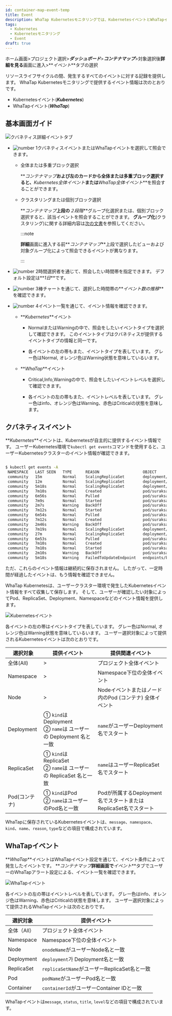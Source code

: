 ```yaml
---
id: container-map-event-temp
title: Event
description: WhaTap Kubernetesモニタリングでは、KubernetesイベントとWhaTapイベントを提供します。
tags:
  - Kubernetes
  - Kubernetesモニタリング
  - Event
draft: true
---
```


ホーム画面>プロジェクト選択>**_ダッシュボード_**>**_コンテナマップ_**>対象選択後**詳細を見る**画面に進入>**_イベント_**タブの選択

リソースライフサイクルの間、発生するすべてのイベントに対する記録を提供します。 WhaTap Kubernetesモニタリングで提供するイベント情報は次のとおりです。

-   Kubernetesイベント(**_Kubernetes_**)
-   WhaTapイベント(**_WhaTap_**)

## 基本画面ガイド

![クバネティス詳細イベントタブ](/img/k8s-event-default2.png)

-   ![number 1](/img/number-01.png)クバネティスイベントまたはWhaTapイベントを選択して照会できます。 

    -   全体または多重ブロック選択

        **_コンテナマップ_**および左のカードから全体または多重ブロック選択すると、**_Kubernetes全体イベント_**または**_WhaTap全体イベント_**を照会することができます。

    -   クラスタリングまたは個別ブロック選択

        **_コンテナマップ_**上段の**_２段階_**グループ化選択または、個別ブロック選択すると、該当イベントを照会することができます。 **グループ化**(クラスタリング)に関する詳細内容は[次の文書](container-group)を参照してください。

        :::note

        **詳細**画面に進入する前**_コンテナマップ_**上段で選択したビューおよび対象グループ化によって照会できるイベントが異なります。

        :::

-   ![number 2](/img/number-02.png)時間選択者を通じて、照会したい時間帯を指定できます。 デフォルト設定は**_1日_**です。

-   ![number 3](/img/number-03.png)棒チャートを通じて、選択した時間帯の**_イベント数の推移_**を確認できます。

-   ![number 4](/img/number-04.png)イベント一覧を通じて、イベント情報を確認できます。 

    -   **_Kubernetes_**イベント

        -   <span class='k8s-normal'>Normal</span>または<span class='slow'>Warning</span>の中で、照会をしたいイベントタイプを選択して確認できます。 このイベントタイプはクバネティスが提供するイベントタイプの情報と同一です。

        -   各イベントの左の帯もまた、イベントタイプを表しています。 グレー色は<span class='k8s-normal'>Normal</span>, オレンジ色は<span class='slow'>Warning</span>状態を意味しているいます。

    -   **_WhaTap_**イベント

        -   <span class='vslow'>Critical</span>,<span class='k8s-normal'>Info</span>,<span class='slow'>Warning</span>の中で、照会をしたいイベントレベルを選択して確認できます。

        -   各イベントの左の帯もまた、イベントレベルを表しています。 グレー色は<span class='k8s-normal'>info</span>、オレンジ色は<span class='slow'>Warning</span>、赤色は<span class='vslow'>Critical</span>の状態を意味します。

## クバネティスイベント

**_Kubernetes_**イベントは、Kubernetesが自主的に提供するイベント情報です。 ユーザーKubernetes環境で`kubectl get events`コマンドを使用すると、ユーザーKubernetesクラスターのイベント情報が確認できます。

```bash

$ kubectl get events -A
 NAMESPACE   LAST SEEN   TYPE      REASON                   OBJECT                            MESSAGE
 community   15m         Normal    ScalingReplicaSet        deployment/baekdusan              Scaled up replica set baekdusan-59554d4859 to 5`
 community   12m         Normal    ScalingReplicaSet        deployment/suraksan               Scaled down replica set suraksan-66fc4bf889 to 3
 community   5m18s       Normal    ScalingReplicaSet        deployment/baekdusan              Scaled down replica set baekdusan-59554d4859 to 3
 community   7m10s       Normal    Created                  pod/suraksan-66fc4bf889-h2cw8     Created container suraksan
 community   6m56s       Normal    Pulled                   pod/suraksan-66fc4bf889-h2cw8     Container image "123456789123.dkr.ecr.ap-northeast-2.amazonaws.com/suraksan:0.48" already present on machine
 community   7m9s        Normal    Started                  pod/suraksan-66fc4bf889-h2cw8     Started container suraksan
 community   2m7s        Warning   BackOff                  pod/suraksan-66fc4bf889-h2cw8     Back-off restarting failed container
 community   7m12s       Normal    Started                  pod/suraksan-66fc4bf889-t27rp     Started container suraksan
 community   6m54s       Normal    Pulled                   pod/suraksan-66fc4bf889-t27rp     Container image "123456789123.dkr.ecr.ap-northeast-2.amazonaws.com/suraksan:0.48" already present on machine
 community   7m12s       Normal    Created                  pod/suraksan-66fc4bf889-t27rp     Created container suraksan
 community   2m46s       Warning   BackOff                  pod/suraksan-66fc4bf889-t27rp     Back-off restarting failed container
 community   7m19s       Normal    ScalingReplicaSet        deployment/mountain               Scaled up replica set mountain-6795bfbc54 to 5
 community   27m         Normal    ScalingReplicaSet        deployment/mountain               Scaled down replica set mountain-6795bfbc54 to 4
 community   6m53s       Normal    Pulled                   pod/suraksan-66fc4bf889-mjbsj     Container image "123456789123.dkr.ecr.ap-northeast-2.amazonaws.com/suraksan:0.48" already present on machine
 community   7m10s       Normal    Created                  pod/suraksan-66fc4bf889-mjbsj     Created container suraksan
 community   7m10s       Normal    Started                  pod/suraksan-66fc4bf889-mjbsj     Started container suraksan
 community   2m10s       Warning   BackOff                  pod/suraksan-66fc4bf889-mjbsj     Back-off restarting failed container
 community   5m18s       Warning   FailedToUpdateEndpoint   endpoints/baekdusan-svc           Failed to update endpoint community/baekdusan-svc: Operation cannot be fulfilled on endpoints "baekdusan-svc": the object has been modified; please apply your changes to the latest version and try again

```

ただ、これらのイベント情報は継続的に保存されません。 したがって、一定時間が経過したイベントは、もう情報を確認できません。 

WhaTap Kubernetesは、ユーザークラスター環境で発生したKubernetesイベント情報をすべて収集して保存します。 そして、ユーザーが確認したい対象によってPod、ReplicaSet、Deployment、Namespaceなどのイベント情報を提供します。

![Kubernetesイベント](https://img.whatap.io/media/images/whatap_kubernetes_container_map_event_k8s.png)

各イベントの左の帯はイベントタイプを表しています。 グレー色は<span class='k8s-normal'>Normal</span>, オレンジ色は<span class='slow'>Warning</span>状態を意味しているいます。 ユーザー選択対象によって提供されるKubernetesイベントは次のとおりです。

| 選択対象           | 提供イベント                                                        | 提供関連イベント                                                         |
| -------------- | ------------------------------------------------------------- | ---------------------------------------------------------------- |
| 全体(All)        | >                                                             | プロジェクト全体イベント                                                     |
| Namespace      | >                                                             | Namespace下位の全体イベント                                               |
| Node           | >                                                             | Nodeイベントまたはノード内のPod (コンテナ) 全体イベント                                |
| Deployment     | ① `kind`は Deployment<br/>② `name`は ユーザーの Deployment 名と一致      | `name`がユーザーDeployment名でスタート                                      |
| ReplicaSet     | ① `kind`は ReplicaSet<br/>② `name`は ユーザーの ReplicaSet 名と一致      | `name`はユーザーReplicaSet名でスタート                                      |
| Pod(コンテナ)      | ① `kind`はPod<br/>② `name`はユーザーのPod名と一致                        | Podが所属するDeployment名でスタートまたはReplicaSet名でスタート                      |

WhaTapに保存されているKubernetesイベントは、`message`、`namespace`、`kind`、`name`、`reason`, `type`などの項目で構成されています。

## WhaTapイベント

**_WhaTap_**イベントはWhaTapイベント設定を通じて、イベント条件によって発生したイベントです。 **_コンテナマップ_**詳細画面で**_イベント_**タブでユーザーのWhaTapアラート設定による、イベント一覧を確認できます。 

![WhaTapイベント](https://img.whatap.io/media/images/whatap_kubernetes_container_map_event_whatap.png)

各イベントの左の帯はイベントレベルを表しています。 グレー色は<span class='k8s-normal'>info</span>、オレンジ色は<span class='slow'>Warning</span>、赤色は<span class='vslow'>Critical</span>の状態を意味します。 ユーザー選択対象によって提供されるWhaTapイベントは次のとおりです。

| 選択対象       | 提供イベント                                      |
| ---------- | ------------------------------------------- |
| 全体（All）    | プロジェクト全体イベント                                |
| Namespace  | Namespace下位の全体イベント                          |
| Node       | `onodeName`がユーザーNode名と一致                    |
| Deployment | `deployment`가 Deployment名と一致                |
| ReplicaSet | `replicaSetName`がユーザーReplicaSet名と一致         |
| Pod        | `podName`がユーザーPod名と一致                       |
| Container  | `containerId`がユーザーContainer IDと一致           |

WhaTapイベントは`message`, `status`, `title`, `level`などの項目で構成されています。
